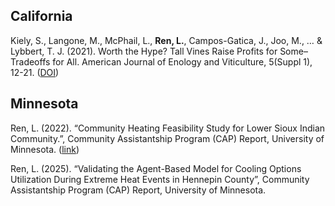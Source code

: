## California

Kiely, S., Langone, M., McPhail, L., **Ren, L.**, Campos-Gatica, J., Joo, M., ... & Lybbert, T. J. (2021). Worth the Hype? Tall Vines Raise Profits for Some–Tradeoffs for All. American Journal of Enology and Viticulture, 5(Suppl 1), 12-21. ([DOI](https://doi.org/10.5344/catalyst.2021.20009))

## Minnesota

Ren, L. (2022). "Community Heating Feasibility Study for Lower Sioux Indian Community.", Community Assistantship Program (CAP) Report, University of Minnesota. ([link](https://hdl.handle.net/11299/252698))

Ren, L. (2025). "Validating the Agent-Based Model for Cooling Options Utilization During Extreme Heat Events in Hennepin County", Community Assistantship Program (CAP) Report, University of Minnesota.
